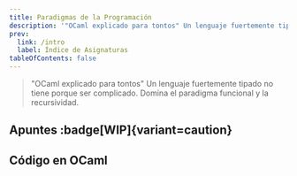 ```yaml
---
title: Paradigmas de la Programación
description: '"OCaml explicado para tontos" Un lenguaje fuertemente tipado no tiene porque ser complicado. Domina el paradigma funcional y la recursividad.'
prev:
  link: /intro
  label: Índice de Asignaturas
tableOfContents: false
---
```



> "OCaml explicado para tontos" Un lenguaje fuertemente tipado no tiene porque ser complicado. Domina el paradigma funcional y la recursividad.

## Apuntes :badge[WIP]{variant=caution}

<LinkCard
  title="En Construcción 👷"
  href="/pepe"
  description="¡Estamos estudiando!"
/>

## Código en OCaml

<LinkCard
  title="Xabiguitian/apuntesPP"
  href="https://github.com/Xabiguitian/apuntesPP"
  description=""
/>
<LinkCard
  title="TeenBiscuits/Practicas-PP"
  href="https://github.com/TeenBiscuits/Practicas-PP"
  description="Prácticas de la asignatura Paradigmas de la Programación en OCaml. No es mucho, pero es trabajo honesto"
/>
